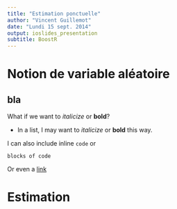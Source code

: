 ```yaml
---
title: "Estimation ponctuelle"
author: "Vincent Guillemot"
date: "Lundi 15 sept. 2014"
output: ioslides_presentation
subtitle: BoostR
---
```


# Notion de variable aléatoire

## bla


What if we want to <i>*italicize*</i> or **bold**?

* In a list, I may want to _italicize_ or __bold__ this way.

I can also include inline `code` or 

```
blocks of code
```
Or even a [link](http://google.com)


# Estimation